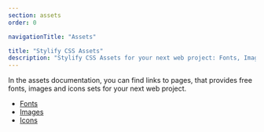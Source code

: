 ```yaml
---
section: assets
order: 0

navigationTitle: "Assets"

title: "Stylify CSS Assets"
description: "Stylify CSS Assets for your next web project: Fonts, Images, Icons and a lot more."
---
```


In the assets documentation, you can find links to pages, that provides free fonts, images and icons sets for your next web project.

- [Fonts](/en/snippets/assets/fonts)
- [Images](/en/snippets/assets/images)
- [Icons](/en/snippets/assets/icons)
